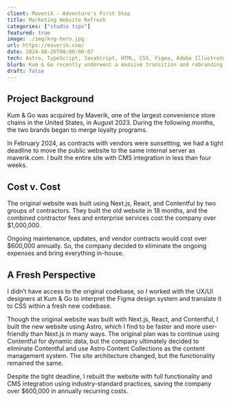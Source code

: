 ```yaml
---
client: Maverik - Adventure's First Stop
title: Marketing Website Refresh
categories: ["studio tips"]
featured: true
image: ./img/kng-hero.jpg
url: https://maverik.com/
date: 2024-08-26T00:00:00-07
tech: Astro, TypeScript, JavaScript, HTML, CSS, Figma, Adobe Illustrator, Photoshop
blurb: Kum & Go recently underwent a massive transition and rebranding of their loyalty program. Working with the Figma design system created by their awesome UI/UX team, I completely rebuilt the Kum & Go public website from scratch within a tight deadline of four weeks, saving the company over $600,000 per year.
draft: false
---
```


## Project Background

<div class="hr-div"></div>

Kum & Go was acquired by Maverik, one of the largest convenience store chains in the United States, in August 2023. During the following months, the two brands began to merge loyalty programs.

In February 2024, as contracts with vendors were sunsetting, we had a tight deadline to move the public website to the same internal server as maverik.com. I built the entire site with CMS integration in less than four weeks.

## Cost v. Cost

<div class="hr-div"></div>

The original website was built using Next.js, React, and Contentful by two groups of contractors. They built the old website in 18 months, and the combined contractor fees and enterprise services cost the company over $1,000,000.

Ongoing maintenance, updates, and vendor contracts would cost over $600,000 annually. So, the company decided to eliminate the ongoing expenses and bring everything in-house.

## A Fresh Perspective

<div class="hr-div"></div>

I didn’t have access to the original codebase, so I worked with the UX/UI designers at Kum & Go to interpret the Figma design system and translate it to CSS within a fresh new codebase.

Though the original website was built with Next.js, React, and Contentful, I built the new website using Astro, which I find to be faster and more user-friendly than Next.js in many ways. The original plan was to continue using Contentful for dynamic data, but the company ultimately decided to eliminate Contentful and use Astro Content Collections as the content management system. The site architecture changed, but the functionality remained the same.

Despite the tight deadline, I rebuilt the website with full functionality and CMS integration using industry-standard practices, saving the company over $600,000 in annually recurring costs.
